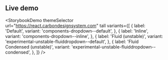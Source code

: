 ## Live demo

<StorybookDemo
  themeSelector
  url="https://react.carbondesignsystem.com"
  tall
  variants={[
    {
      label: 'Default',
      variant: 'components-dropdown--default',
    },
    {
      label: 'Inline',
      variant: 'components-dropdown--inline',
    },
    {
      label: 'Fluid (unstable)',
      variant: 'experimental-unstable-fluiddropdown--default',
    },
    {
      label: 'Fluid Condensed (unstable)',
      variant: 'experimental-unstable-fluiddropdown--condensed',
    },
  ]}
/>
